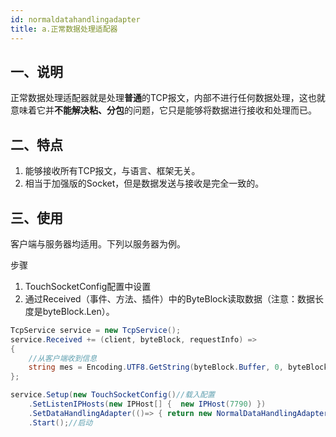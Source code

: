 ```yaml
---
id: normaldatahandlingadapter
title: a.正常数据处理适配器
---
```



## 一、说明

正常数据处理适配器就是处理**普通**的TCP报文，内部不进行任何数据处理，这也就意味着它并**不能解决粘、分包**的问题，它只是能够将数据进行接收和处理而已。 <a name="TrOBm"></a>

## 二、特点

1. 能够接收所有TCP报文，与语言、框架无关。
2. 相当于加强版的Socket，但是数据发送与接收是完全一致的。


## 三、使用

客户端与服务器均适用。下列以服务器为例。

步骤

1. TouchSocketConfig配置中设置
2. 通过Received（事件、方法、插件）中的ByteBlock读取数据（注意：数据长度是byteBlock.Len）。

```csharp
TcpService service = new TcpService();
service.Received += (client, byteBlock, requestInfo) =>
{
    //从客户端收到信息
    string mes = Encoding.UTF8.GetString(byteBlock.Buffer, 0, byteBlock.Len);
};

service.Setup(new TouchSocketConfig()//载入配置     
    .SetListenIPHosts(new IPHost[] {  new IPHost(7790) })
    .SetDataHandlingAdapter(()=> { return new NormalDataHandlingAdapter(); }))//配置适配器
    .Start();//启动
```
